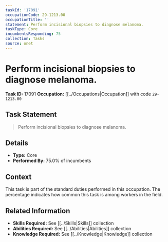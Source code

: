 ```yaml
---
taskId: '17091'
occupationCode: 29-1213.00
occupationTitle: ''
statement: Perform incisional biopsies to diagnose melanoma.
taskType: Core
incumbentsResponding: 75
collection: Tasks
source: onet
---
```

# Perform incisional biopsies to diagnose melanoma.

**Task ID:** 17091
**Occupation:** [[../Occupations|Occupation]] with code `29-1213.00`

## Task Statement

> Perform incisional biopsies to diagnose melanoma.

## Details

- **Type:** Core
- **Performed By:** 75.0% of incumbents

## Context

This task is part of the standard duties performed in this occupation. The percentage indicates how common this task is among workers in the field.

## Related Information

- **Skills Required:** See [[../Skills|Skills]] collection
- **Abilities Required:** See [[../Abilities|Abilities]] collection
- **Knowledge Required:** See [[../Knowledge|Knowledge]] collection

